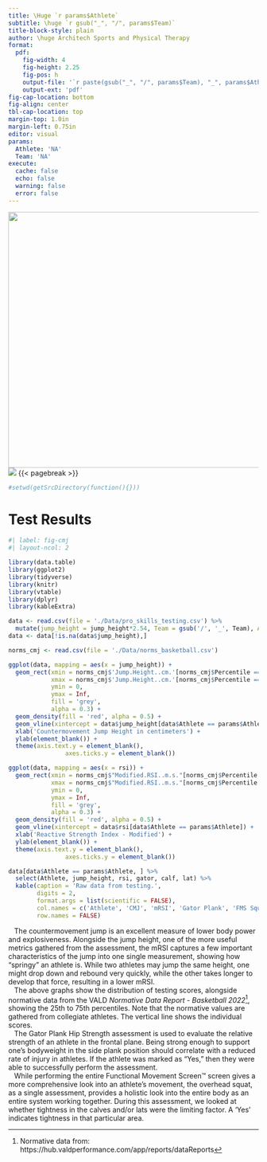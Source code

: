 ```yaml
---
title: \Huge `r params$Athlete`
subtitle: \huge `r gsub("_", "/", params$Team)`
title-block-style: plain
author: \huge Architech Sports and Physical Therapy
format: 
  pdf:
    fig-width: 4
    fig-height: 2.25
    fig-pos: h
    output-file: '`r paste(gsub("_", "/", params$Team), "_", params$Athlete, sep = "")`'
    output-ext: 'pdf'
fig-cap-location: bottom
fig-align: center
tbl-cap-location: top
margin-top: 1.0in
margin-left: 0.75in
editor: visual
params:
  Athlete: 'NA'
  Team: 'NA'
execute: 
  cache: false
  echo: false
  warning: false
  error: false
---
```

![](./Logos/Architech+Sports+Logo.png){fig-align="center" width="514"} ![](./Logos/pro_skills.jpg){fig-align="center"}
{{< pagebreak >}}

```r
#setwd(getSrcDirectory(function(){}))
```

# Test Results

```r
#| label: fig-cmj
#| layout-ncol: 2

library(data.table)
library(ggplot2)
library(tidyverse)
library(knitr)
library(vtable)
library(dplyr)
library(kableExtra)

data <- read.csv(file = './Data/pro_skills_testing.csv') %>%
  mutate(jump_height = jump_height*2.54, Team = gsub('/', '_', Team), Athlete = paste(First, Last, sep = " "))
data <- data[!is.na(data$jump_height),]

norms_cmj <- read.csv(file = './Data/norms_basketball.csv')

ggplot(data, mapping = aes(x = jump_height)) +
  geom_rect(xmin = norms_cmj$'Jump.Height..cm.'[norms_cmj$Percentile == '25th'],
            xmax = norms_cmj$'Jump.Height..cm.'[norms_cmj$Percentile == '75th'],
            ymin = 0,
            ymax = Inf,
            fill = 'grey',
            alpha = 0.3) +
  geom_density(fill = 'red', alpha = 0.5) +
  geom_vline(xintercept = data$jump_height[data$Athlete == params$Athlete]) +
  xlab('Countermovement Jump Height in centimeters') +
  ylab(element_blank()) +
  theme(axis.text.y = element_blank(),
                axes.ticks.y = element_blank())

ggplot(data, mapping = aes(x = rsi)) +
  geom_rect(xmin = norms_cmj$"Modified.RSI..m.s."[norms_cmj$Percentile == '25th'],
            xmax = norms_cmj$"Modified.RSI..m.s."[norms_cmj$Percentile == '75th'],
            ymin = 0,
            ymax = Inf,
            fill = 'grey',
            alpha = 0.3) +
  geom_density(fill = 'red', alpha = 0.5) +
  geom_vline(xintercept = data$rsi[data$Athlete == params$Athlete]) +
  xlab('Reactive Strength Index - Modified') +
  ylab(element_blank()) +
  theme(axis.text.y = element_blank(),
                axes.ticks.y = element_blank())
```

```r
data[data$Athlete == params$Athlete, ] %>%
  select(Athlete, jump_height, rsi, gator, calf, lat) %>%
  kable(caption = 'Raw data from testing.', 
        digits = 2, 
        format.args = list(scientific = FALSE),
        col.names = c('Athlete', 'CMJ', 'mRSI', 'Gator Plank', 'FMS Squat - Calf', 'FMS Squat - Lat'),
        row.names = FALSE)

```

::: {#cmj-text}
<p>

|    The countermovement jump is an excellent measure of lower body power and explosiveness. Alongside the jump height, one of the more useful metrics gathered from the assessment, the mRSI captures a few important characteristics of the jump into one single measurement, showing how "springy" an athlete is. While two athletes may jump the same height, one might drop down and rebound very quickly, while the other takes longer to develop that force, resulting in a lower mRSI.
|    The above graphs show the distribution of testing scores, alongside normative data from the VALD *Normative Data Report - Basketball 2022*[^1], showing the 25th to 75th percentiles. Note that the normative values are gathered from collegiate athletes. The vertical line shows the individual scores.
|    The Gator Plank Hip Strength assessment is used to evaluate the relative strength of an athlete in the frontal plane. Being strong enough to support one's bodyweight in the side plank position should correlate with a reduced rate of injury in athletes. If the athlete was marked as "Yes," then they were able to successfully perform the assessment.
|    While performing the entire Functional Movement Screen™ screen gives a more comprehensive look into an athlete's movement, the overhead squat, as a single assessment, provides a holistic look into the entire body as an entire system working together. During this assessment, we looked at whether tightness in the calves and/or lats were the limiting factor. A 'Yes' indicates tightness in that particular area.

</p>
:::

[^1]: Normative data from: https://hub.valdperformance.com/app/reports/dataReports



